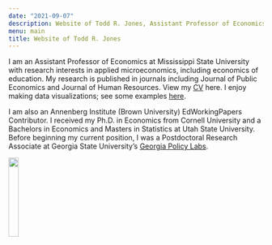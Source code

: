 ```yaml
---
date: "2021-09-07"
description: Website of Todd R. Jones, Assistant Professor of Economics at Mississippi State University. 
menu: main
title: Website of Todd R. Jones
---
```


I am an Assistant Professor of Economics at Mississippi State University with research interests in applied microeconomics, including economics of education. My research is published in journals including Journal of Public Economics and Journal of Human Resources. View my [CV](/cv/TJonesCV.pdf) here. I enjoy making data visualizations; see some examples [here](/dataviz/).

I am also an Annenberg Institute (Brown University) EdWorkingPapers Contributor. I received my Ph.D. in Economics from Cornell University and a Bachelors in Economics and Masters in Statistics at Utah State University. Before beginning my current position, I was a Postdoctoral Research Associate at Georgia State University's [Georgia Policy Labs](https://gpl.gsu.edu/). 

![](/image/toddjones.jpeg){ width=20% }
